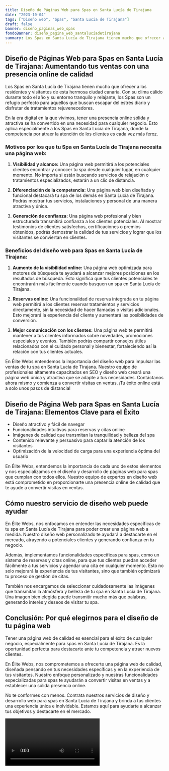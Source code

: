 ```yaml
---
title: Diseño de Páginas Web para Spas en Santa Lucía de Tirajana
date: "2023-10-04"
tags: ["Diseño web", "Spas", "Santa Lucía de Tirajana"]
draft: false
banner: diseño_paginas_web_spas
fondoBanner: diseño_pagina_web_santalucíadetirajana
summary: Los Spas en Santa Lucía de Tirajana tienen mucho que ofrecer a los residentes y visitantes de esta hermosa ciudad canaria. Con su clima cálido durante todo el año y su entorno tranquilo y relajante, los Spas son un refugio perfecto para aquellos que buscan escapar del estrés diario y disfrutar de tratamientos rejuvenecedores.
---
```



## Diseño de Páginas Web para Spas en Santa Lucía de Tirajana: Aumentando tus ventas con una presencia online de calidad

Los Spas en Santa Lucía de Tirajana tienen mucho que ofrecer a los residentes y visitantes de esta hermosa ciudad canaria. Con su clima cálido durante todo el año y su entorno tranquilo y relajante, los Spas son un refugio perfecto para aquellos que buscan escapar del estrés diario y disfrutar de tratamientos rejuvenecedores.

En la era digital en la que vivimos, tener una presencia online sólida y atractiva se ha convertido en una necesidad para cualquier negocio. Esto aplica especialmente a los Spas en Santa Lucía de Tirajana, donde la competencia por atraer la atención de los clientes es cada vez más feroz.

### Motivos por los que tu Spa en Santa Lucía de Tirajana necesita una página web:

1. **Visibilidad y alcance:** Una página web permitirá a los potenciales clientes encontrar y conocer tu spa desde cualquier lugar, en cualquier momento. No importa si están buscando servicios de relajación o tratamientos especializados, estarán a un clic de distancia.

2. **Diferenciación de la competencia:** Una página web bien diseñada y funcional destacará tu spa de los demás en Santa Lucía de Tirajana. Podrás mostrar tus servicios, instalaciones y personal de una manera atractiva y única.

3. **Generación de confianza:** Una página web profesional y bien estructurada transmitirá confianza a los clientes potenciales. Al mostrar testimonios de clientes satisfechos, certificaciones o premios obtenidos, podrás demostrar la calidad de tus servicios y lograr que los visitantes se conviertan en clientes.

### Beneficios del diseño web para Spas en Santa Lucía de Tirajana:

1. **Aumento de la visibilidad online:** Una página web optimizada para motores de búsqueda te ayudará a alcanzar mejores posiciones en los resultados de búsqueda. Esto significa que tus clientes potenciales te encontrarán más fácilmente cuando busquen un spa en Santa Lucía de Tirajana.

2. **Reservas online:** Una funcionalidad de reserva integrada en tu página web permitirá a los clientes reservar tratamientos y servicios directamente, sin la necesidad de hacer llamadas o visitas adicionales. Esto mejorará la experiencia del cliente y aumentará las posibilidades de conversión.

3. **Mejor comunicación con los clientes:** Una página web te permitirá mantener a tus clientes informados sobre novedades, promociones especiales y eventos. También podrás compartir consejos útiles relacionados con el cuidado personal y bienestar, fortaleciendo así la relación con tus clientes actuales.

En Élite Webs entendemos la importancia del diseño web para impulsar las ventas de tu spa en Santa Lucía de Tirajana. Nuestro equipo de profesionales altamente capacitados en SEO y diseño web creará una página web única y atractiva que se adapte a tus necesidades. Contáctanos ahora mismo y comienza a convertir visitas en ventas. ¡Tu éxito online está a solo unos pasos de distancia!

<GifSeo />

<Cta />

## Diseño de Página Web para Spas en Santa Lucía de Tirajana: Elementos Clave para el Éxito

- Diseño atractivo y fácil de navegar
- Funcionalidades intuitivas para reservas y citas online
- Imágenes de calidad que transmitan la tranquilidad y belleza del spa
- Contenido relevante y persuasivo para captar la atención de los visitantes
- Optimización de la velocidad de carga para una experiencia óptima del usuario

En Élite Webs, entendemos la importancia de cada uno de estos elementos y nos especializamos en el diseño y desarrollo de páginas web para spas que cumplan con todos ellos. Nuestro equipo de expertos en diseño web está comprometido en proporcionarte una presencia online de calidad que te ayude a convertir visitas en ventas.

## Cómo nuestro servicio de diseño web puede ayudar

En Élite Webs, nos enfocamos en entender las necesidades específicas de tu spa en Santa Lucía de Tirajana para poder crear una página web a medida. Nuestro diseño web personalizado te ayudará a destacarte en el mercado, atrayendo a potenciales clientes y generando confianza en tu negocio.

Además, implementamos funcionalidades específicas para spas, como un sistema de reservas y citas online, para que tus clientes puedan acceder fácilmente a tus servicios y agendar una cita en cualquier momento. Esto no solo mejorará la experiencia de tus visitantes, sino que también optimizará tu proceso de gestión de citas.

También nos encargamos de seleccionar cuidadosamente las imágenes que transmitan la atmósfera y belleza de tu spa en Santa Lucía de Tirajana. Una imagen bien elegida puede transmitir mucho más que palabras, generando interés y deseos de visitar tu spa.

## Conclusión: Por qué elegirnos para el diseño de tu página web

Tener una página web de calidad es esencial para el éxito de cualquier negocio, especialmente para spas en Santa Lucía de Tirajana. Es la oportunidad perfecta para destacarte ante tu competencia y atraer nuevos clientes.

En Élite Webs, nos comprometemos a ofrecerte una página web de calidad, diseñada pensando en tus necesidades específicas y en la experiencia de tus visitantes. Nuestro enfoque personalizado y nuestras funcionalidades especializadas para spas te ayudarán a convertir visitas en ventas y a establecer una sólida presencia online.

No te conformes con menos. Contrata nuestros servicios de diseño y desarrollo web para spas en Santa Lucía de Tirajana y brinda a tus clientes una experiencia única e inolvidable. Estamos aquí para ayudarte a alcanzar tus objetivos y destacarte en el mercado.

<Video />

<CtaBot job="Spas" city="Santa Lucía de Tirajana" />

<Gmaps query="Santa Lucía de Tirajana+españa+maps" />
